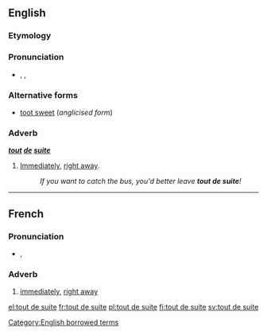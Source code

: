 ==English==

===Etymology===
{{etyl|fr}}

===Pronunciation===
* {{enPR|to͞ot'swēt'}}, {{IPA|/ˈtuːtˈswiːt/}}, {{X-SAMPA|/"tu:t"swi:t/}}

===Alternative forms===
* [[toot sweet]] (''anglicised form'')

===Adverb===
'''''[[tout]] [[de]] [[suite]]'''''

# {{colloquial}} [[immediately |Immediately]], [[right away]].
#: ''If you want to catch the bus, you'd better leave '''tout de suite'''!''

[[Category:English borrowed terms]]

----

==French==

===Pronunciation===
* {{IPA|/tudsɥit/|lang=fr}}, {{X-SAMPA|/tudsHit/}}

===Adverb===
{{fr-adv|sg=[[tout#French|tout]] [[de#French|de]] [[suite#French|suite]]}}

# {{idiomatic|lang=fr}} [[immediately]], [[right away]]

[[el:tout de suite]]
[[fr:tout de suite]]
[[pl:tout de suite]]
[[fi:tout de suite]]
[[sv:tout de suite]]